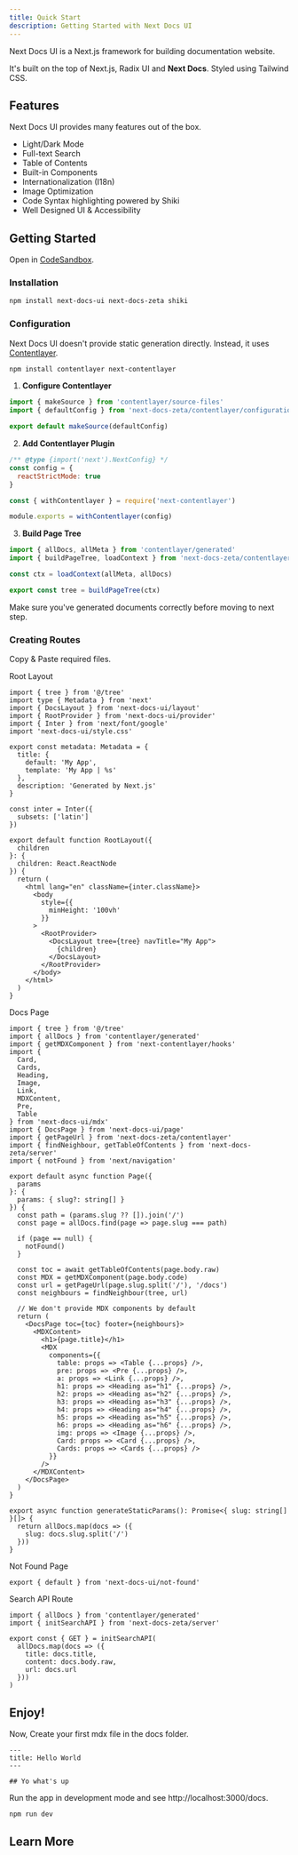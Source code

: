 ```yaml
---
title: Quick Start
description: Getting Started with Next Docs UI
---
```


Next Docs UI is a Next.js framework for building documentation website.

It's built on the top of Next.js, Radix UI and **Next Docs**. Styled using
Tailwind CSS.

## Features

Next Docs UI provides many features out of the box.

- Light/Dark Mode
- Full-text Search
- Table of Contents
- Built-in Components
- Internationalization (I18n)
- Image Optimization
- Code Syntax highlighting powered by Shiki
- Well Designed UI & Accessibility

## Getting Started

Open in [CodeSandbox](https://githubbox.com/SonMooSans/next-docs-ui-template).

### Installation

```bash
npm install next-docs-ui next-docs-zeta shiki
```

### Configuration

Next Docs UI doesn't provide static generation directly. Instead, it uses
[Contentlayer](https://www.contentlayer.dev).

```bash
npm install contentlayer next-contentlayer
```

1. **Configure Contentlayer**

```ts {4} title="contentlayer.config.ts"
import { makeSource } from 'contentlayer/source-files'
import { defaultConfig } from 'next-docs-zeta/contentlayer/configuration'

export default makeSource(defaultConfig)
```

2. **Add Contentlayer Plugin**

```js title="next.config.js"
/** @type {import('next').NextConfig} */
const config = {
  reactStrictMode: true
}

const { withContentlayer } = require('next-contentlayer')

module.exports = withContentlayer(config)
```

3. **Build Page Tree**

```ts title="tree.ts"
import { allDocs, allMeta } from 'contentlayer/generated'
import { buildPageTree, loadContext } from 'next-docs-zeta/contentlayer'

const ctx = loadContext(allMeta, allDocs)

export const tree = buildPageTree(ctx)
```

Make sure you've generated documents correctly before moving to next step.

### Creating Routes

Copy & Paste required files.

<Accordion type="single" collapsible>

<AccordionItem value="root-layout">
<AccordionTrigger>Root Layout</AccordionTrigger>
<AccordionContent>

```tsx title="app/layout.tsx"
import { tree } from '@/tree'
import type { Metadata } from 'next'
import { DocsLayout } from 'next-docs-ui/layout'
import { RootProvider } from 'next-docs-ui/provider'
import { Inter } from 'next/font/google'
import 'next-docs-ui/style.css'

export const metadata: Metadata = {
  title: {
    default: 'My App',
    template: 'My App | %s'
  },
  description: 'Generated by Next.js'
}

const inter = Inter({
  subsets: ['latin']
})

export default function RootLayout({
  children
}: {
  children: React.ReactNode
}) {
  return (
    <html lang="en" className={inter.className}>
      <body
        style={{
          minHeight: '100vh'
        }}
      >
        <RootProvider>
          <DocsLayout tree={tree} navTitle="My App">
            {children}
          </DocsLayout>
        </RootProvider>
      </body>
    </html>
  )
}
```

</AccordionContent>
</AccordionItem>

<AccordionItem value="docs-page">
<AccordionTrigger>Docs Page</AccordionTrigger>
<AccordionContent>

```tsx title="app/docs/[[...slug]]/page.tsx"
import { tree } from '@/tree'
import { allDocs } from 'contentlayer/generated'
import { getMDXComponent } from 'next-contentlayer/hooks'
import {
  Card,
  Cards,
  Heading,
  Image,
  Link,
  MDXContent,
  Pre,
  Table
} from 'next-docs-ui/mdx'
import { DocsPage } from 'next-docs-ui/page'
import { getPageUrl } from 'next-docs-zeta/contentlayer'
import { findNeighbour, getTableOfContents } from 'next-docs-zeta/server'
import { notFound } from 'next/navigation'

export default async function Page({
  params
}: {
  params: { slug?: string[] }
}) {
  const path = (params.slug ?? []).join('/')
  const page = allDocs.find(page => page.slug === path)

  if (page == null) {
    notFound()
  }

  const toc = await getTableOfContents(page.body.raw)
  const MDX = getMDXComponent(page.body.code)
  const url = getPageUrl(page.slug.split('/'), '/docs')
  const neighbours = findNeighbour(tree, url)

  // We don't provide MDX components by default
  return (
    <DocsPage toc={toc} footer={neighbours}>
      <MDXContent>
        <h1>{page.title}</h1>
        <MDX
          components={{
            table: props => <Table {...props} />,
            pre: props => <Pre {...props} />,
            a: props => <Link {...props} />,
            h1: props => <Heading as="h1" {...props} />,
            h2: props => <Heading as="h2" {...props} />,
            h3: props => <Heading as="h3" {...props} />,
            h4: props => <Heading as="h4" {...props} />,
            h5: props => <Heading as="h5" {...props} />,
            h6: props => <Heading as="h6" {...props} />,
            img: props => <Image {...props} />,
            Card: props => <Card {...props} />,
            Cards: props => <Cards {...props} />
          }}
        />
      </MDXContent>
    </DocsPage>
  )
}

export async function generateStaticParams(): Promise<{ slug: string[] }[]> {
  return allDocs.map(docs => ({
    slug: docs.slug.split('/')
  }))
}
```

</AccordionContent>
</AccordionItem>

<AccordionItem value="not-found">
<AccordionTrigger>Not Found Page</AccordionTrigger>
<AccordionContent>

```tsx title="app/docs/[[...slug]]/not-found.tsx"
export { default } from 'next-docs-ui/not-found'
```

</AccordionContent>
</AccordionItem>

<AccordionItem value="api-route">
<AccordionTrigger>Search API Route</AccordionTrigger>
<AccordionContent>

```tsx title="app/api/search/route.ts"
import { allDocs } from 'contentlayer/generated'
import { initSearchAPI } from 'next-docs-zeta/server'

export const { GET } = initSearchAPI(
  allDocs.map(docs => ({
    title: docs.title,
    content: docs.body.raw,
    url: docs.url
  }))
)
```

</AccordionContent>
</AccordionItem>

</Accordion>

## Enjoy!

Now, Create your first mdx file in the docs folder.

```mdx title="/content/docs/index.mdx"
---
title: Hello World
---

## Yo what's up
```

Run the app in development mode and see http://localhost:3000/docs.

```bash
npm run dev
```

## Learn More

<Cards>
  <Card
    href="/docs/headless/contentlayer#pages-structure"
    title="Page Structure"
    description="Learn how to structure your pages"
  />
  <Card
    href="/docs/ui/internationalization"
    title="Learn I18n"
    description="Learn how to implement I18n"
  />
  <Card
    href="/docs/ui/theme"
    title="Theming"
    description="Add themes to Next Docs UI"
  />
  <Card
    href="/docs/ui/components/codeblock"
    title="Code Block"
    description="Learn how to use code blocks in MDX"
  />
</Cards>
